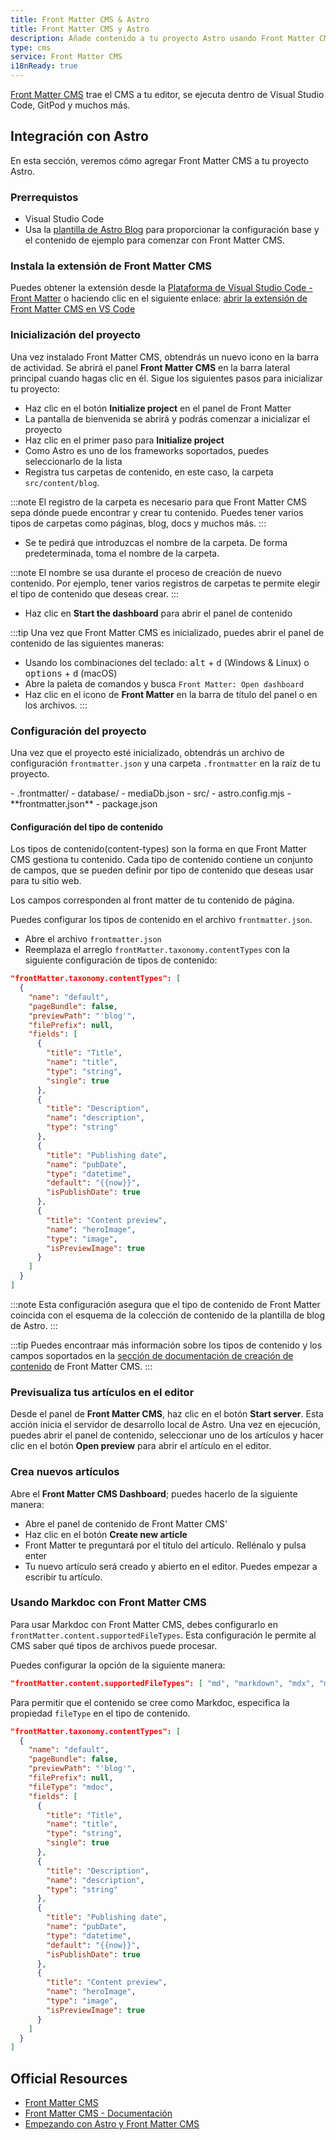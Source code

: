 ```yaml
---
title: Front Matter CMS & Astro
title: Front Matter CMS y Astro
description: Añade contenido a tu proyecto Astro usando Front Matter CMS
type: cms
service: Front Matter CMS
i18nReady: true
---
```


[Front Matter CMS](https://frontmatter.codes/) trae el CMS a tu editor, se ejecuta dentro de Visual Studio Code, GitPod y muchos más.

## Integración con Astro

En esta sección, veremos cómo agregar Front Matter CMS a tu proyecto Astro.
 
### Prerrequistos

- Visual Studio Code
- Usa la [plantilla de Astro Blog](https://github.com/withastro/astro/tree/main/examples/blog) para proporcionar la configuración base y el contenido de ejemplo para comenzar con Front Matter CMS.

### Instala la extensión de Front Matter CMS

Puedes obtener la extensión desde la [Plataforma de Visual Studio Code - Front Matter](https://marketplace.visualstudio.com/items?itemName=eliostruyf.vscode-front-matter) o haciendo clic en el siguiente enlace: [abrir la extensión de Front Matter CMS en VS Code](vscode:extension/eliostruyf.vscode-front-matter)

### Inicialización del proyecto

Una vez instalado Front Matter CMS, obtendrás un nuevo icono en la barra de actividad. Se abrirá el panel **Front Matter CMS** en la barra lateral principal cuando hagas clic en él. Sigue los siguientes pasos para inicializar tu proyecto:

- Haz clic en el botón **Initialize project** en el panel de Front Matter
- La pantalla de bienvenida se abrirá y podrás comenzar a inicializar el proyecto
- Haz clic en el primer paso para **Initialize project**
- Como Astro es uno de los frameworks soportados, puedes seleccionarlo de la lista
- Registra tus carpetas de contenido, en este caso, la carpeta `src/content/blog`.

:::note
El registro de la carpeta es necesario para que Front Matter CMS sepa dónde puede encontrar y crear tu contenido. Puedes tener varios tipos de carpetas como páginas, blog, docs y muchos más.
:::

- Se te pedirá que introduzcas el nombre de la carpeta. De forma predeterminada, toma el nombre de la carpeta.

:::note
El nombre se usa durante el proceso de creación de nuevo contenido. Por ejemplo, tener varios registros de carpetas te permite elegir el tipo de contenido que deseas crear.
:::

- Haz clic en **Start the dashboard** para abrir el panel de contenido

:::tip
Una vez que Front Matter CMS es inicializado, puedes abrir el panel de contenido de las siguientes maneras:

- Usando los combinaciones del teclado: <kbd>alt</kbd> + <kbd>d</kbd> (Windows & Linux) o <kbd>options</kbd> + <kbd>d</kbd> (macOS)
- Abre la paleta de comandos y busca `Front Matter: Open dashboard`
- Haz clic en el icono de **Front Matter** en la barra de título del panel o en los archivos.
:::

### Configuración del proyecto

Una vez que el proyecto esté inicializado, obtendrás un archivo de configuración `frontmatter.json` y una carpeta `.frontmatter` en la raíz de tu proyecto.

<FileTree title="Project Structure">
- .frontmatter/
  - database/
    - mediaDb.json
- src/
- astro.config.mjs
- **frontmatter.json**
- package.json
</FileTree>

#### Configuración del tipo de contenido

Los tipos de contenido(content-types) son la forma en que Front Matter CMS gestiona tu contenido. Cada tipo de contenido contiene un conjunto de campos, que se pueden definir por tipo de contenido que deseas usar para tu sitio web.

Los campos corresponden al front matter de tu contenido de página.

Puedes configurar los tipos de contenido en el archivo `frontmatter.json`.

- Abre el archivo `frontmatter.json`
- Reemplaza el arreglo `frontMatter.taxonomy.contentTypes` con la siguiente configuración de tipos de contenido:

```json title="frontmatter.json"
"frontMatter.taxonomy.contentTypes": [
  {
    "name": "default",
    "pageBundle": false,
    "previewPath": "'blog'",
    "filePrefix": null,
    "fields": [
      {
        "title": "Title",
        "name": "title",
        "type": "string",
        "single": true
      },
      {
        "title": "Description",
        "name": "description",
        "type": "string"
      },
      {
        "title": "Publishing date",
        "name": "pubDate",
        "type": "datetime",
        "default": "{{now}}",
        "isPublishDate": true
      },
      {
        "title": "Content preview",
        "name": "heroImage",
        "type": "image",
        "isPreviewImage": true
      }
    ]
  }
]
```

:::note
Esta configuración asegura que el tipo de contenido de Front Matter coincida con el esquema de la colección de contenido de la plantilla de blog de Astro.
:::

:::tip
Puedes encontraar más información sobre los tipos de contenido y los campos soportados en la [sección de documentación de creación de contenido](https://frontmatter.codes/docs/content-creation) de Front Matter CMS.
:::

### Previsualiza tus artículos en el editor

Desde el panel de **Front Matter CMS**, haz clic en el botón **Start server**. Esta acción inicia el servidor de desarrollo local de Astro. Una vez en ejecución, puedes abrir el panel de contenido, seleccionar uno de los artículos y hacer clic en el botón **Open preview** para abrir el artículo en el editor.

### Crea nuevos artículos

Abre el **Front Matter CMS Dashboard**; puedes hacerlo de la siguiente manera:

- Abre el panel de contenido de Front Matter CMS'
- Haz clic en el botón **Create new article**
- Front Matter te preguntará por el título del artículo. Rellénalo y pulsa enter
- Tu nuevo artículo será creado y abierto en el editor. Puedes empezar a escribir tu artículo.

### Usando Markdoc con Front Matter CMS

Para usar Markdoc con Front Matter CMS, debes configurarlo en `frontMatter.content.supportedFileTypes`. Esta configuración le permite al CMS saber qué tipos de archivos puede procesar.

Puedes configurar la opción de la siguiente manera:

```json title="frontmatter.json"
"frontMatter.content.supportedFileTypes": [ "md", "markdown", "mdx", "mdoc" ]
```

Para permitir que el contenido se cree como Markdoc, especifica la propiedad `fileType` en el tipo de contenido.

```json title="frontmatter.json" ins={7}
"frontMatter.taxonomy.contentTypes": [
  {
    "name": "default",
    "pageBundle": false,
    "previewPath": "'blog'",
    "filePrefix": null,
    "fileType": "mdoc",
    "fields": [
      {
        "title": "Title",
        "name": "title",
        "type": "string",
        "single": true
      },
      {
        "title": "Description",
        "name": "description",
        "type": "string"
      },
      {
        "title": "Publishing date",
        "name": "pubDate",
        "type": "datetime",
        "default": "{{now}}",
        "isPublishDate": true
      },
      {
        "title": "Content preview",
        "name": "heroImage",
        "type": "image",
        "isPreviewImage": true
      }
    ]
  }
]
```

## Official Resources

- [Front Matter CMS](https://frontmatter.codes/)
- [Front Matter CMS - Documentación](https://frontmatter.codes/docs/)
- [Empezando con Astro y Front Matter CMS](https://youtu.be/xb6pZiier_E)
